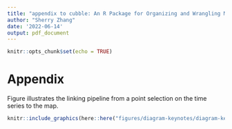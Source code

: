 ```yaml
---
title: "appendix to cubble: An R Package for Organizing and Wrangling Multivariate Spatio-temporal Data"
author: "Sherry Zhang"
date: '2022-06-14'
output: pdf_document
---
```


```r
knitr::opts_chunk$set(echo = TRUE)
```


# Appendix

Figure \ref{fig:illu-interactive-2} illustrates the linking pipeline from a point selection on the time series to the map.

```r
knitr::include_graphics(here::here("figures/diagram-keynotes/diagram-keynotes.005.png"))
```

\newpage
